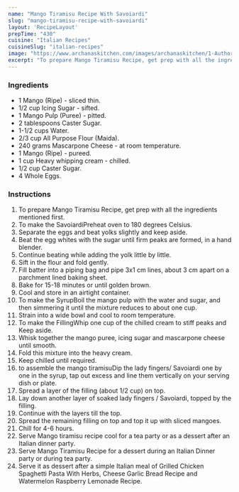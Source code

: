---
name: "Mango Tiramisu Recipe With Savoiardi"
slug: "mango-tiramisu-recipe-with-savoiardi"
layout: 'RecipeLayout'
prepTime: "430"
cuisine: "Italian Recipes"
cuisineSlug: "italian-recipes"
image: "https://www.archanaskitchen.com/images/archanaskitchen/1-Author/akshatha/Mango_Tiramisu.jpg"
excerpt: "To prepare Mango Tiramisu Recipe, get prep with all the ingredients mentioned first"
---

### Ingredients

- 1 Mango (Ripe) - sliced thin.
- 1/2 cup Icing Sugar - sifted.
- 1 Mango Pulp (Puree) - pitted.
- 2 tablespoons Caster Sugar.
- 1-1/2 cups Water.
- 2/3 cup All Purpose Flour (Maida).
- 240 grams Mascarpone Cheese - at room temperature.
- 1 Mango (Ripe) - pureed.
- 1 cup Heavy whipping cream - chilled.
- 1/2 cup Caster Sugar.
- 4 Whole Eggs.

### Instructions

1. To prepare Mango Tiramisu Recipe, get prep with all the ingredients mentioned first.
1. To make the SavoiardiPreheat oven to 180 degrees Celsius.
1. Separate the eggs and beat yolks slightly and keep aside.
1. Beat the egg whites with the sugar until firm peaks are formed, in a hand blender.
1. Continue beating while adding the yolk little by little.
1. Sift in the flour and fold gently.
1. Fill batter into a piping bag and pipe 3x1 cm lines, about 3 cm apart on a parchment lined baking sheet.
1. Bake for 15-18 minutes or until golden brown.
1. Cool and store in an airtight container.
1. To make the SyrupBoil the mango pulp with the water and sugar, and then simmering it until the mixture reduces to about one cup.
1. Strain into a wide bowl and cool to room temperature.
1. To make the FillingWhip one cup of the chilled cream to stiff peaks and Keep aside.
1. Whisk together the mango puree, icing sugar and mascarpone cheese until smooth.
1. Fold this mixture into the heavy cream.
1. Keep chilled until required.
1. to assemble the mango tiramisuDip the lady fingers/ Savoiardi one by one in the syrup, tap out excess and line them vertically on your serving dish or plate.
1. Spread a layer of the filling (about 1/2 cup) on top.
1. Lay down another layer of soaked lady fingers / Savoiardi, topped by the filling.
1. Continue with the layers till the top.
1. Spread the remaining filling on top and top it up with sliced mangoes.
1. Chill for 4-6 hours.
1. Serve Mango tiramisu recipe cool for a tea party or as a dessert after an Italian dinner party.
1. Serve Mango Tiramisu Recipe for a dessert during an Italian Dinner party or during tea party.
1. Serve it as dessert after a simple Italian meal of Grilled Chicken Spaghetti Pasta With Herbs, Cheese Garlic Bread Recipe and Watermelon Raspberry Lemonade Recipe.
